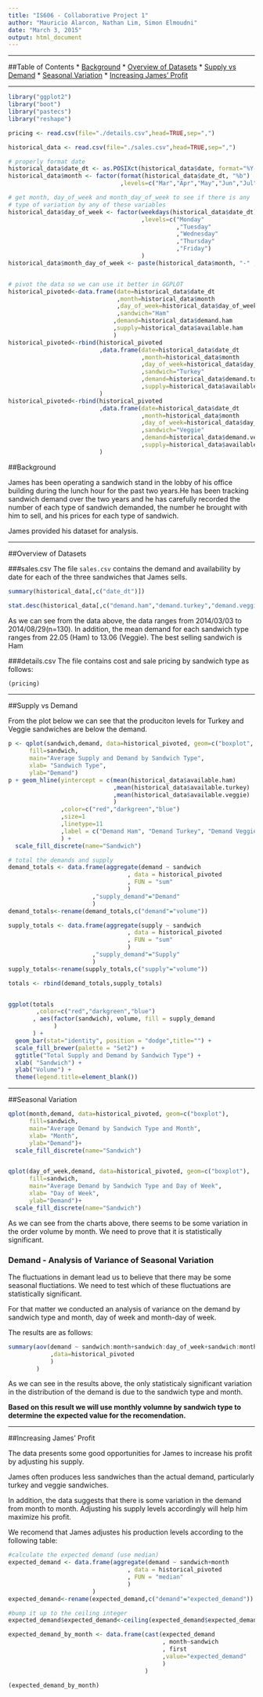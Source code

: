 ```yaml
---
title: "IS606 - Collaborative Project 1"
author: "Mauricio Alarcon, Nathan Lim, Simon Elmoudni"
date: "March 3, 2015"
output: html_document
---
```


* * *

##Table of Contents
* [Background](#background)
* [Overview of Datasets](#dataset_overview)
* [Supply vs Demand](#supply_demand)
* [Seasonal Variation](#seasonal_variation)
* [Increasing James' Profit](#improving_profit)

* * *

```r
library("ggplot2")
library("boot")
library("pastecs")
library("reshape")

pricing <- read.csv(file="./details.csv",head=TRUE,sep=",")

historical_data <- read.csv(file="./sales.csv",head=TRUE,sep=",")

# properly format date
historical_data$date_dt <- as.POSIXct(historical_data$date, format="%Y-%m-%d")
historical_data$month <- factor(format(historical_data$date_dt, "%b")
                                ,levels=c("Mar","Apr","May","Jun","Jul","Aug"))

# get month, day_of_week and month_day_of_week to see if there is any
# type of variation by any of these variables
historical_data$day_of_week <- factor(weekdays(historical_data$date_dt)
                                      ,levels=c("Monday"
                                                ,"Tuesday"
                                                ,"Wednesday"
                                                ,"Thursday"
                                                ,"Friday")
                                      )
historical_data$month_day_of_week <- paste(historical_data$month, "-" ,historical_data$day_of_week ) 


# pivot the data so we can use it better in GGPLOT
historical_pivoted<-data.frame(date=historical_data$date_dt
                               ,month=historical_data$month
                               ,day_of_week=historical_data$day_of_week
                               ,sandwich="Ham"
                              ,demand=historical_data$demand.ham
                              ,supply=historical_data$available.ham
                              )
historical_pivoted<-rbind(historical_pivoted
                          ,data.frame(date=historical_data$date_dt
                                      ,month=historical_data$month
                                      ,day_of_week=historical_data$day_of_week
                                      ,sandwich="Turkey"
                                      ,demand=historical_data$demand.turkey
                                      ,supply=historical_data$available.turkey)
                          )
historical_pivoted<-rbind(historical_pivoted
                          ,data.frame(date=historical_data$date_dt
                                      ,month=historical_data$month
                                      ,day_of_week=historical_data$day_of_week
                                      ,sandwich="Veggie"
                                      ,demand=historical_data$demand.veggie
                                      ,supply=historical_data$available.veggie)
                          )

```


##<a name="background"></a>Background

James has been operating a sandwich stand in the lobby of his office building during the lunch hour for the past two years.He has been tracking sandwich demand over the two years and he has carefully recorded the number of each type of sandwich demanded, the number he brought with him to sell, and his prices for each type of sandwich.

James provided his dataset for analysis.

* * *

##<a name="dataset_overview"></a>Overview of Datasets

###sales.csv
The file `sales.csv` contains the demand and availability by date for each of the three sandwiches that James sells.

```r

summary(historical_data[,c("date_dt")])

stat.desc(historical_data[,c("demand.ham","demand.turkey","demand.veggie","available.ham","available.turkey","available.veggie")])

```

As we can see from the data above, the data ranges from 2014/03/03 to 2014/08/29(n=130). In addition, the mean demand for each sandwich type ranges from 22.05 (Ham) to 13.06 (Veggie). The best selling sandwich is Ham

###details.csv
The file contains cost and sale pricing by sandwich type as follows:
```r
(pricing)
```

* * *

##<a name="supply_demand"></a>Supply vs Demand

From the plot below we can see that the produciton levels for Turkey and Veggie sandwiches are below the demand.

```r

p <- qplot(sandwich,demand, data=historical_pivoted, geom=c("boxplot", "jitter"),
      fill=sandwich,
      main="Average Supply and Demand by Sandwich Type",
      xlab= "Sandwich Type",
      ylab="Demand")
p + geom_hline(yintercept = c(mean(historical_data$available.ham)
                              ,mean(historical_data$available.turkey)
                              ,mean(historical_data$available.veggie)
                              )
               ,color=c("red","darkgreen","blue")
               ,size=1
               ,linetype=11
               ,label = c("Demand Ham", "Demand Turkey", "Demand Veggie")
               ) +
  scale_fill_discrete(name="Sandwich")

```

```r
# total the demands and supply
demand_totals <- data.frame(aggregate(demand ~ sandwich
                                  , data = historical_pivoted
                                  , FUN = "sum"
                                  )
                        ,"supply_demand"="Demand"
                        )
demand_totals<-rename(demand_totals,c("demand"="volume"))

supply_totals <- data.frame(aggregate(supply ~ sandwich
                                  , data = historical_pivoted
                                  , FUN = "sum"
                                  )
                        ,"supply_demand"="Supply"
                        )
supply_totals<-rename(supply_totals,c("supply"="volume"))

totals <- rbind(demand_totals,supply_totals)


ggplot(totals
        ,color=c("red","darkgreen","blue")
       , aes(factor(sandwich), volume, fill = supply_demand
             )
       ) + 
  geom_bar(stat="identity", position = "dodge",title="") + 
  scale_fill_brewer(palette = "Set2") +
  ggtitle("Total Supply and Demand by Sandwich Type") +
  xlab( "Sandwich") +
  ylab("Volume") +
  theme(legend.title=element_blank())

```

* * *

##<a name="seasonal_variation"></a>Seasonal Variation

```r

qplot(month,demand, data=historical_pivoted, geom=c("boxplot"),
      fill=sandwich,
      main="Average Demand by Sandwich Type and Month",
      xlab= "Month",
      ylab="Demand")+
  scale_fill_discrete(name="Sandwich")


qplot(day_of_week,demand, data=historical_pivoted, geom=c("boxplot"),
      fill=sandwich,
      main="Average Demand by Sandwich Type and Day of Week",
      xlab= "Day of Week",
      ylab="Demand")+
  scale_fill_discrete(name="Sandwich")
```

As we can see from the charts above, there seems to be some variation in the order volume by month. We need to prove that it is statistically significant.

### Demand - Analysis of Variance of Seasonal Variation
The fluctuations in demant lead us to believe that there may be some seasonal fluctiations. We need to test which of these fluctuations are statistically significant. 

For that matter we conducted an analysis of variance on the demand by sandwich type and month, day of week and month-day of week. 

The results are as follows:

```r

summary(aov(demand ~ sandwich:month+sandwich:day_of_week+sandwich:month:day_of_week
            ,data=historical_pivoted
            )
        )
```

As we can see in the results above, the only statisticaly significant variation in the distribution of the demand is due to the sandwich type and month.

**Based on this result we will use monthly volumne by sandwich type to determine the expected value for the recomendation.**

* * *

##<a name="improving_profit"></a>Increasing James' Profit

The data presents some good opportunities for James to increase his profit by adjusting his supply.

James often produces less sandwiches than the actual demand, particularly turkey and veggie sandwiches. 

In addition, the data suggests that there is some variation in the demand from month to month. Adjusting his supply levels accordingly will help him maximize his profit.

We recomend that James adjustes his production levels according to the following table:

```r

#calculate the expected demand (use median)
expected_demand <- data.frame(aggregate(demand ~ sandwich+month
                                  , data = historical_pivoted
                                  , FUN = "median"
                                  )
                        )
expected_demand<-rename(expected_demand,c("demand"="expected_demand"))

#bump it up to the ceiling integer
expected_demand$expected_demand<-ceiling(expected_demand$expected_demand)

expected_demand_by_month <- data.frame(cast(expected_demand
                                            , month~sandwich
                                            , first
                                            ,value="expected_demand"
                                            )
                                       )

(expected_demand_by_month)
```


